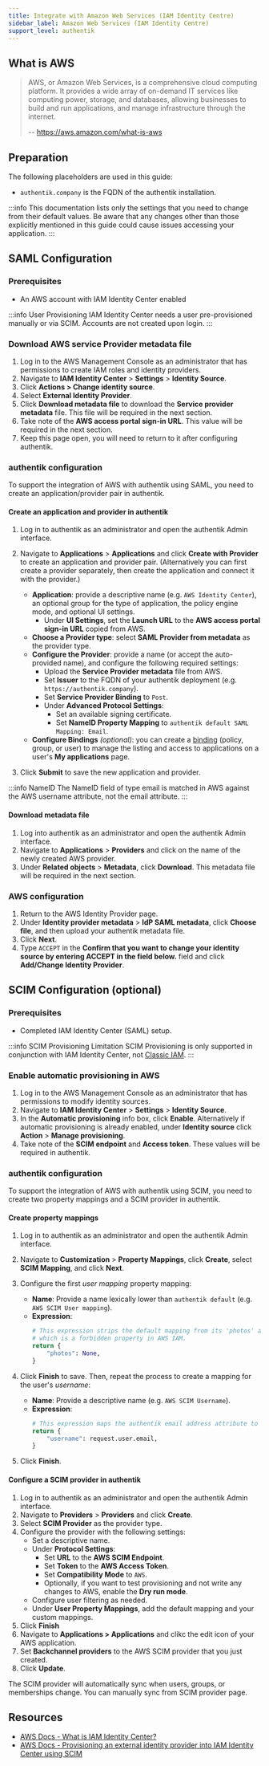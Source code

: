 ```yaml
---
title: Integrate with Amazon Web Services (IAM Identity Centre)
sidebar_label: Amazon Web Services (IAM Identity Centre)
support_level: authentik
---
```


## What is AWS

> AWS, or Amazon Web Services, is a comprehensive cloud computing platform. It provides a wide array of on-demand IT services like computing power, storage, and databases, allowing businesses to build and run applications, and manage infrastructure through the internet.
>
> -- https://aws.amazon.com/what-is-aws

## Preparation

The following placeholders are used in this guide:

- `authentik.company` is the FQDN of the authentik installation.

:::info
This documentation lists only the settings that you need to change from their default values. Be aware that any changes other than those explicitly mentioned in this guide could cause issues accessing your application.
:::

## SAML Configuration

### Prerequisites

- An AWS account with IAM Identity Center enabled

:::info User Provisioning
IAM Identity Center needs a user pre-provisioned manually or via SCIM. Accounts are not created upon login.
:::

### Download AWS service Provider metadata file

1. Log in to the AWS Management Console as an administrator that has permissions to create IAM roles and identity providers.
2. Navigate to **IAM Identity Center** > **Settings** > **Identity Source**.
3. Click **Actions > Change identity source**.
4. Select **External Identity Provider**.
5. Click **Download metadata file** to download the **Service provider metadata** file. This file will be required in the next section.
6. Take note of the **AWS access portal sign-in URL**. This value will be required in the next section.
7. Keep this page open, you will need to return to it after configuring authentik.

### authentik configuration

To support the integration of AWS with authentik using SAML, you need to create an application/provider pair in authentik.

#### Create an application and provider in authentik

1. Log in to authentik as an administrator and open the authentik Admin interface.
2. Navigate to **Applications** > **Applications** and click **Create with Provider** to create an application and provider pair. (Alternatively you can first create a provider separately, then create the application and connect it with the provider.)
    - **Application**: provide a descriptive name (e.g. `AWS Identity Center`), an optional group for the type of application, the policy engine mode, and optional UI settings.
        - Under **UI Settings**, set the **Launch URL** to the **AWS access portal sign-in URL** copied from AWS.
    - **Choose a Provider type**: select **SAML Provider from metadata** as the provider type.
    - **Configure the Provider**: provide a name (or accept the auto-provided name), and configure the following required settings:
        - Upload the **Service Provider metadata** file from AWS.
        - Set **Issuer** to the FQDN of your authentik deployment (e.g. `https://authentik.company`).
        - Set **Service Provider Binding** to `Post`.
        - Under **Advanced Protocol Settings**:
            - Set an available signing certificate.
            - Set **NameID Property Mapping** to `authentik default SAML Mapping: Email`.
    - **Configure Bindings** _(optional)_: you can create a [binding](/docs/add-secure-apps/flows-stages/bindings/) (policy, group, or user) to manage the listing and access to applications on a user's **My applications** page.

3. Click **Submit** to save the new application and provider.

:::info NameID
The NameID field of type email is matched in AWS against the AWS username attribute, not the email attribute.
:::

#### Download metadata file

1. Log into authentik as an administrator and open the authentik Admin interface.
2. Navigate to **Applications** > **Providers** and click on the name of the newly created AWS provider.
3. Under **Related objects** > **Metadata**, click **Download**. This metadata file will be required in the next section.

### AWS configuration

1. Return to the AWS Identity Provider page.
2. Under **Identity provider metadata** > **IdP SAML metadata**, click **Choose file**, and then upload your authentik metadata file.
3. Click **Next**.
4. Type `ACCEPT` in the **Confirm that you want to change your identity source by entering ACCEPT in the field below.** field and click **Add/Change Identity Provider**.

## SCIM Configuration (optional)

### Prerequisites

- Completed IAM Identity Center (SAML) setup.

:::info SCIM Provisioning Limitation
SCIM Provisioning is only supported in conjunction with IAM Identity Center, not [Classic IAM](../aws-classic/index.mdx).
:::

### Enable automatic provisioning in AWS

1. Log in to the AWS Management Console as an administrator that has permissions to modify identity sources.
2. Navigate to **IAM Identity Center** > **Settings** > **Identity Source**.
3. In the **Automatic provisioning** info box, click **Enable**.
   Alternatively if automatic provisioning is already enabled, under **Identity source** click **Action** > **Manage provisioning**.
4. Take note of the **SCIM endpoint** and **Access token**. These values will be required in authentik.

### authentik configuration

To support the integration of AWS with authentik using SCIM, you need to create two property mappings and a SCIM provider in authentik.

#### Create property mappings

1. Log in to authentik as an administrator and open the authentik Admin interface.
2. Navigate to **Customization** > **Property Mappings**, click **Create**, select **SCIM Mapping**, and click **Next**.
3. Configure the first _user mapping_ property mapping:
    - **Name**: Provide a name lexically lower than `authentik default` (e.g. `AWS SCIM User mapping`).
    - **Expression**:
        ```python
        # This expression strips the default mapping from its 'photos' attribute,
        # which is a forbidden property in AWS IAM.
        return {
            "photos": None,
        }
        ```
4. Click **Finish** to save. Then, repeat the process to create a mapping for the user's _username_:
    - **Name**: Provide a descriptive name (e.g. `AWS SCIM Username`).
    - **Expression**:
        ```python
        # This expression maps the authentik email address attribute to the AWS username attribute.
        return {
            "username": request.user.email,
        }
        ```

5. Click **Finish**.

#### Configure a SCIM provider in authentik

1. Log in to authentik as an administrator and open the authentik Admin interface.
2. Navigate to **Providers** > **Providers** and click **Create**.
3. Select **SCIM Provider** as the provider type.
4. Configure the provider with the following settings:
    - Set a descriptive name.
    - Under **Protocol Settings**:
        - Set **URL** to the **AWS SCIM Endpoint**.
        - Set **Token** to the **AWS Access Token**.
        - Set **Compatibility Mode** to `AWS`.
        - Optionally, if you want to test provisioning and not write any changes to AWS, enable the **Dry run mode**.
    - Configure user filtering as needed.
    - Under **User Property Mappings**, add the default mapping and your custom mappings.
5. Click **Finish**
6. Navigate to **Applications > Applications** and clikc the edit icon of your AWS application.
7. Set **Backchannel providers** to the AWS SCIM provider that you just created.
8. Click **Update**.

The SCIM provider will automatically sync when users, groups, or memberships change. You can manually sync from SCIM provider page.

## Resources

- [AWS Docs - What is IAM Identity Center?](https://docs.aws.amazon.com/singlesignon/latest/userguide/what-is.html)
- [AWS Docs - Provisioning an external identity provider into IAM Identity Center using SCIM](https://docs.aws.amazon.com/singlesignon/latest/userguide/provision-automatically.html)
